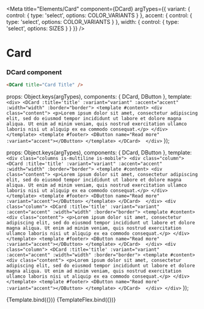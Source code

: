 
<Meta 
  title="Elements/Card" 
  component={DCard} 
  argTypes={{
    variant: { control: { type: 'select', options: COLOR_VARIANTS } },
    accent: { control: { type: 'select', options: COLOR_VARIANTS } },
    width: { control: { type: 'select', options: SIZES } }
  }}
/>

# Card
<ArgsTable story="Card" />

### DCard component
```html
<DCard title="Card Title" />
```

  props: Object.keys(argTypes),
  components: { DCard, DButton },
  template: `
        <div>
          <DCard :title='title' :variant="variant" :accent="accent" :width="width" :border="border">
            <template #content>
              <div class="content">
                <p>Lorem ipsum dolor sit amet, consectetur adipiscing elit, sed do eiusmod tempor incididunt ut labore et dolore magna aliqua. Ut enim ad minim veniam, quis nostrud exercitation ullamco laboris nisi ut aliquip ex ea commodo consequat.</p>
              </div>
            </template>
            <template #footer>
              <DButton name="Read more" :variant="accent"></DButton>
            </template>
          </DCard> 
        </div>
        `
});

  props: Object.keys(argTypes),
  components: { DCard, DButton },
  template: `
        <div class="columns is-multiline is-mobile">
          <div class="column">
            <DCard :title='title' :variant="variant" :accent="accent" :width="width" :border="border">
              <template #content>
                <div class="content">
                  <p>Lorem ipsum dolor sit amet, consectetur adipiscing elit, sed do eiusmod tempor incididunt ut labore et dolore magna aliqua. Ut enim ad minim veniam, quis nostrud exercitation ullamco laboris nisi ut aliquip ex ea commodo consequat.</p>
                </div>
              </template>
              <template #footer>
                <DButton name="Read more" :variant="accent"></DButton>
              </template>
            </DCard> 
          </div>
          <div class="column">
            <DCard :title='title' :variant="variant" :accent="accent" :width="width" :border="border">
              <template #content>
                <div class="content">
                  <p>Lorem ipsum dolor sit amet, consectetur adipiscing elit, sed do eiusmod tempor incididunt ut labore et dolore magna aliqua. Ut enim ad minim veniam, quis nostrud exercitation ullamco laboris nisi ut aliquip ex ea commodo consequat.</p>
                </div>
              </template>
              <template #footer>
                <DButton name="Read more" :variant="accent"></DButton>
              </template>
            </DCard> 
          </div>
          <div class="column">
            <DCard :title='title' :variant="variant" :accent="accent" :width="width" :border="border">
              <template #content>
                <div class="content">
                  <p>Lorem ipsum dolor sit amet, consectetur adipiscing elit, sed do eiusmod tempor incididunt ut labore et dolore magna aliqua. Ut enim ad minim veniam, quis nostrud exercitation ullamco laboris nisi ut aliquip ex ea commodo consequat.</p>
                </div>
              </template>
              <template #footer>
                <DButton name="Read more" :variant="accent"></DButton>
              </template>
            </DCard> 
          </div>
        </div>
      `
});

<Canvas>
  <Story name="Card" args={{title: 'Card Title', variant: 'light', accent: 'warning', width: 'small', border: false}}>
    {Template.bind({})}
  </Story>
</Canvas>

<Canvas>
  <Story name="Card Flex" args={{title: 'Card Title', variant: 'light', accent: 'warning', width: 'small', border: false}}>
    {TemplateFlex.bind({})}
  </Story>
</Canvas>